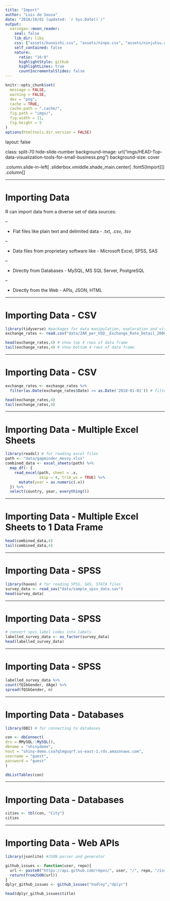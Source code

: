 ```yaml
---
title: "Import"
author: "Luis de Sousa"
date: "2018/10/01 (updated: `r Sys.Date()`)"
output:
  xaringan::moon_reader:
    seal: false
    lib_dir: libs
    css: ["assets/kunoichi.css", "assets/ninpo.css", "assets/ninjutsu.css"]
    self_contained: false
    nature:
      ratio: "16:9"
      highlightStyle: github
      highlightLines: true
      countIncrementalSlides: false
---
```


```r
knitr::opts_chunk$set(
  message = FALSE,
  warning = FALSE,
  dev = "png",
  cache = TRUE,
  cache.path = ".cache/",
  fig.path = "imgs/",
  fig.width = 11,
  fig.height = 5
)
options(htmltools.dir.version = FALSE)
```

layout: false

class: split-70 hide-slide-number
background-image: url("imgs/HEAD-Top-data-visualization-tools-for-small-business.png")
background-size: cover

.column.slide-in-left[
.sliderbox.vmiddle.shade_main.center[
.font5[Import]]]
.column[
]

---

# Importing Data

R can import data from a diverse set of data sources:

--

- Flat files like plain text and delimited data - .txt, .csv, .tsv

--

- Data files from proprietary software like - Microsoft Excel, SPSS, SAS

--

- Directly from Databases - MySQL, MS SQL Server, PostgreSQL

--

- Directly from the Web - APIs, JSON, HTML

---

# Importing Data - CSV

```r
library(tidyverse) #packages for data manipulation, exploration and visualization that share a common design philosophy
exchange_rates <- read.csv("data/ZAR_per_USD__Exchange_Rate_Detail_2000_to_2018-10.csv") # import all ZAR USD exchange rates from 2000 to 2018-10-08

head(exchange_rates,4) # show top 4 rows of data frame
tail(exchange_rates,4) # show bottom 4 rows of data frame
```

---

# Importing Data - CSV

```r
exchange_rates <- exchange_rates %>%
  filter(as.Date(exchange_rates$Date) >= as.Date('2018-01-01')) # filter for 2018 exchange rates

head(exchange_rates,4)
tail(exchange_rates,4)
```

---

# Importing Data - Multiple Excel Sheets

```r
library(readxl) # for reading excel files
path <- "data/gapminder_messy.xlsx"
combined_data <- excel_sheets(path) %>% 
  map_df(~ {
    read_excel(path, sheet = .x, 
               skip = 4, trim_ws = TRUE) %>% 
      mutate(year = as.numeric(.x))
  }) %>% 
  select(country, year, everything())
```

---

# Importing Data - Multiple Excel Sheets to 1 Data Frame

```r
head(combined_data,4)
tail(combined_data,4)
```

---

# Importing Data - SPSS

```r
library(haven) # for reading SPSS, SAS, STATA files
survey_data <- read_sav("data/sample_spss_data.sav")
head(survey_data)
```

---

# Importing Data - SPSS

```r
# convert spss label codes into labels
labelled_survey_data <- as_factor(survey_data)
head(labelled_survey_data)
```

---

# Importing Data - SPSS

```r
labelled_survey_data %>% 
count(fQ1bGender, dAge) %>% 
spread(fQ1bGender, n)
```

---

# Importing Data - Databases

```r
library(DBI) # for connecting to databases

con <- dbConnect(
drv = RMySQL::MySQL(),
dbname = "shinydemo",
host = "shiny-demo.csa7qlmguqrf.us-east-1.rds.amazonaws.com",
username = "guest",
password = "guest"
)

dbListTables(con)
```

---

# Importing Data - Databases

```r

cities <- tbl(con, "City")
cities
```

---

# Importing Data - Web APIs

```r
library(jsonlite) #JSON parser and generator

github_issues <- function(user, repo){
  url <- paste0("https://api.github.com/repos/", user, "/", repo, "/issues")
  return(fromJSON(url))
}
dplyr_github_issues <- github_issues("hadley","dplyr")

head(dplyr_github_issues$title)
```